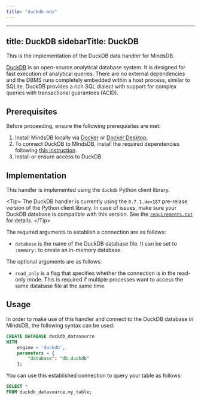 ```yaml
---
title: "duckdb.mdx"
---
```


---
title: DuckDB
sidebarTitle: DuckDB
---

This is the implementation of the DuckDB data handler for MindsDB.

[DuckDB](https://duckdb.org/) is an open-source analytical database system. It is designed for fast execution of analytical queries. There are no external dependencies and the DBMS runs completely embedded within a host process, similar to SQLite. DuckDB provides a rich SQL dialect with support for complex queries with transactional guarantees (ACID).

## Prerequisites

Before proceeding, ensure the following prerequisites are met:

1. Install MindsDB locally via [Docker](/setup/self-hosted/docker) or [Docker Desktop](/setup/self-hosted/docker-desktop).
2. To connect DuckDB to MindsDB, install the required dependencies following [this instruction](/setup/self-hosted/docker#install-dependencies).
3. Install or ensure access to DuckDB.

## Implementation

This handler is implemented using the `duckdb` Python client library.

&lt;Tip&gt;
The DuckDB handler is currently using the `0.7.1.dev187` pre-relase version of the Python client library. In case of issues, make sure your DuckDB database is compatible with this version. See the [`requirements.txt`](https://github.com/mindsdb/mindsdb/blob/main/mindsdb/integrations/handlers/duckdb_handler/requirements.txt) for details.
&lt;/Tip&gt;

The required arguments to establish a connection are as follows:

* `database` is the name of the DuckDB database file. It can be set to `:memory:` to create an in-memory database.

The optional arguments are as follows:

* `read_only` is a flag that specifies whether the connection is in the read-only mode. This is required if multiple processes want to access the same database file at the same time.

## Usage

In order to make use of this handler and connect to the DuckDB database in MindsDB, the following syntax can be used:

```sql
CREATE DATABASE duckdb_datasource
WITH
    engine = 'duckdb',
    parameters = {
        "database": "db.duckdb"
    };
```

You can use this established connection to query your table as follows:

```sql
SELECT *
FROM duckdb_datasource.my_table;
```
